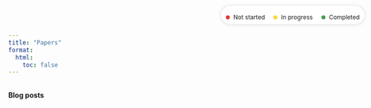 ```yaml
---
title: "Papers"
format:
  html:
    toc: false
---
```


<style>
/* List layout (papers) */
.list { display: block; }
.list-item {
  display: block;
  background: #fff;
  border-radius: 10px;
  box-shadow: 0 2px 10px rgba(0,0,0,0.06);
  padding: 12px 14px;
  margin: 0 0 10px;
  color: inherit;
  text-decoration: none;
}
.list-item:hover { background: #fafafa; }
.title-row { display:flex; align-items:center; gap:8px; justify-content: space-between; }
.title { font-weight: 700; font-size: 15px; line-height: 1.35; }
.authors { font-size: 13px; color: rgba(0,0,0,0.65); margin-top: 4px; }
/* Status dot (match books page) */
.status-dot { width: 8px; height: 8px; border-radius: 50%; display:inline-block; flex: 0 0 8px; }
.status-read { background:#43a047; }
.status-inprogress { background:#fdd835; }
.status-unread { background:#e53935; }
/* Filters and empty state (match books page) */
.filters { display:flex; gap:8px; flex-wrap:wrap; margin: 0 0 10px; }
.filter-btn { background:#fff; border:1px solid rgba(0,0,0,0.15); color:#333; padding:6px 12px; border-radius:20px; cursor:pointer; font-size:12px; font-weight:600; }
.filter-btn.active { background:#111; color:#fff; border-color:#111; }
.empty-state { text-align:center; color: rgba(0,0,0,0.6); padding: 20px 10px; }
/* Status legend */
.status-legend { position: fixed; top: 10px; right: 12px; gap: 20px; align-items: center; font-size: 12px; background: #fff; border: 1px solid rgba(0,0,0,0.1); border-radius: 999px; padding: 4px 10px; box-shadow: 0 1px 6px rgba(0,0,0,0.08); z-index: 100; height: 30px; }
.status-legend .status-dot { margin-right: 4px; }
</style>


<div class="status-legend" aria-label="Progress key">
  <span class="status-dot status-unread"></span> Not started
  <span class="status-dot status-inprogress" style="margin-left: 14px;"></span> In progress
  <span class="status-dot status-read" style="margin-left: 14px;" ></span> Completed
</div>

<div id="papers-filters" class="filters"></div>



<div id="papers-list" class="list"></div>
<div id="papers-empty" class="empty-state" style="display:none;">No items found.</div>

<!-- papers data externalized to data/papers.json -->

<script>
(function(){
  const list = document.getElementById('papers-list');
  const filtersEl = document.getElementById('papers-filters');
  const emptyEl = document.getElementById('papers-empty');
  let items = [];
  let activeCategory = 'all';

  function rowHTML(d) {
    const a = document.createElement('a');
    a.className = 'list-item';
    a.href = d.url; a.target = '_blank'; a.rel = 'noopener noreferrer';
    const statusInfo = (s) => {
      if (!s) return null;
      const key = String(s).toLowerCase();
      if (key === 'read') return { cls: 'status-read', label: 'Read' };
      if (key === 'in-progress' || key === 'inprogress') return { cls: 'status-inprogress', label: 'In progress' };
      if (key === 'unread') return { cls: 'status-unread', label: 'Unread' };
      return null;
    };
    const si = statusInfo(d.status);
    const dot = si ? `<span class="status-dot ${si.cls}" title="${si.label}"></span>` : '';
    a.innerHTML = `
      <div class="title-row"><div class="title">${d.title}</div>${dot}</div>
      <div class="authors">${d.authors}</div>`;
    return a;
  }

  function uniqueCategories() {
    const set = new Set();
    items.forEach(d => {
      if (Array.isArray(d.categories)) d.categories.forEach(c => set.add(String(c)));
      else if (d.category) set.add(String(d.category));
      else if (Array.isArray(d.tags)) d.tags.forEach(t => set.add(String(t)));
    });
    return Array.from(set).sort((a,b)=>a.localeCompare(b));
  }

  function renderFilters() {
    const cats = uniqueCategories();
    filtersEl.innerHTML = '';
    const allBtn = document.createElement('button');
    allBtn.className = 'filter-btn' + (activeCategory === 'all' ? ' active' : '');
    allBtn.textContent = 'All';
    allBtn.addEventListener('click', () => { activeCategory = 'all'; renderFilters(); render(); });
    filtersEl.appendChild(allBtn);
    cats.forEach(cat => {
      const btn = document.createElement('button');
      btn.className = 'filter-btn' + (activeCategory === cat ? ' active' : '');
      btn.textContent = cat;
      btn.addEventListener('click', () => { activeCategory = cat; renderFilters(); render(); });
      filtersEl.appendChild(btn);
    });
  }

  function render() {
    list.innerHTML = '';
    const visible = items.filter(d => {
      if (activeCategory === 'all') return true;
      if (Array.isArray(d.categories)) return d.categories.includes(activeCategory);
      if (d.category) return String(d.category) === activeCategory;
      if (Array.isArray(d.tags)) return d.tags.includes(activeCategory);
      return false;
    });
    visible.forEach(d => list.appendChild(rowHTML(d)));
    emptyEl.style.display = visible.length ? 'none' : 'block';
  }

  function init() {
    fetch('data/papers.json')
      .then(r => r.json())
      .then(json => { items = Array.isArray(json) ? json : []; renderFilters(); render(); })
      .catch(() => { items = []; renderFilters(); render(); });
  }

  init();
})();
</script>



<div style="margin: 16px 0 8px; font-weight:700;">Blog posts</div>

<div id="blogs-filters" class="filters"></div>

<div id="blogs-list" class="list"></div>
<div id="blogs-empty" class="empty-state" style="display:none;">No items found.</div>

<!-- blogs data externalized to data/blogs.json -->

<script>
(function(){
  const list = document.getElementById('blogs-list');
  const filtersEl = document.getElementById('blogs-filters');
  const emptyEl = document.getElementById('blogs-empty');
  let items = [];
  let activeCategory = 'all';

  function rowHTML(d) {
    const a = document.createElement('a');
    a.className = 'list-item';
    a.href = d.url; a.target = '_blank'; a.rel = 'noopener noreferrer';
    const statusInfo = (s) => {
      if (!s) return null;
      const key = String(s).toLowerCase();
      if (key === 'read') return { cls: 'status-read', label: 'Read' };
      if (key === 'in-progress' || key === 'inprogress') return { cls: 'status-inprogress', label: 'In progress' };
      if (key === 'unread' || key === 'not-started') return { cls: 'status-unread', label: 'Unread' };
      return null;
    };
    const si = statusInfo(d.status);
    const dot = si ? `<span class="status-dot ${si.cls}" title="${si.label}"></span>` : '';
    a.innerHTML = `
      <div class="title-row"><div class="title">${d.title}</div>${dot}</div>
      <div class="authors">${d.authors}</div>`;
    return a;
  }

  function uniqueCategories() {
    const set = new Set();
    items.forEach(d => {
      if (Array.isArray(d.categories)) d.categories.forEach(c => set.add(String(c)));
      else if (d.category) set.add(String(d.category));
      else if (Array.isArray(d.tags)) d.tags.forEach(t => set.add(String(t)));
    });
    return Array.from(set).sort((a,b)=>a.localeCompare(b));
  }

  function renderFilters() {
    const cats = uniqueCategories();
    filtersEl.innerHTML = '';
    const allBtn = document.createElement('button');
    allBtn.className = 'filter-btn' + (activeCategory === 'all' ? ' active' : '');
    allBtn.textContent = 'All';
    allBtn.addEventListener('click', () => { activeCategory = 'all'; renderFilters(); render(); });
    filtersEl.appendChild(allBtn);
    cats.forEach(cat => {
      const btn = document.createElement('button');
      btn.className = 'filter-btn' + (activeCategory === cat ? ' active' : '');
      btn.textContent = cat;
      btn.addEventListener('click', () => { activeCategory = cat; renderFilters(); render(); });
      filtersEl.appendChild(btn);
    });
  }

  function render() {
    list.innerHTML = '';
    const visible = items.filter(d => {
      if (activeCategory === 'all') return true;
      if (Array.isArray(d.categories)) return d.categories.includes(activeCategory);
      if (d.category) return String(d.category) === activeCategory;
      if (Array.isArray(d.tags)) return d.tags.includes(activeCategory);
      return false;
    });
    visible.forEach(d => list.appendChild(rowHTML(d)));
    emptyEl.style.display = visible.length ? 'none' : 'block';
  }

  function init() {
    fetch('data/blogs.json')
      .then(r => r.json())
      .then(json => { items = Array.isArray(json) ? json : []; renderFilters(); render(); })
      .catch(() => { items = []; renderFilters(); render(); });
  }

  init();
})();
</script>